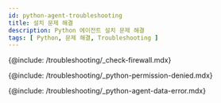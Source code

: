 ```yaml
---
id: python-agent-troubleshooting
title: 설치 문제 해결
description: Python 에이전트 설치 문제 해결
tags: [ Python, 문제 해결, Troubleshooting ]
---
```


{@include: /troubleshooting/_check-firewall.mdx} 

{@include: /troubleshooting/_python-permission-denied.mdx} 

<!-- 길이, 공통 사항인지 별개인지
프로젝트에 에이전트가 등록되지 않는 경우 모니터링 데이터 수집이 이루어지지 않는 경우
-->
{@include: /troubleshooting/_python-agent-data-error.mdx}